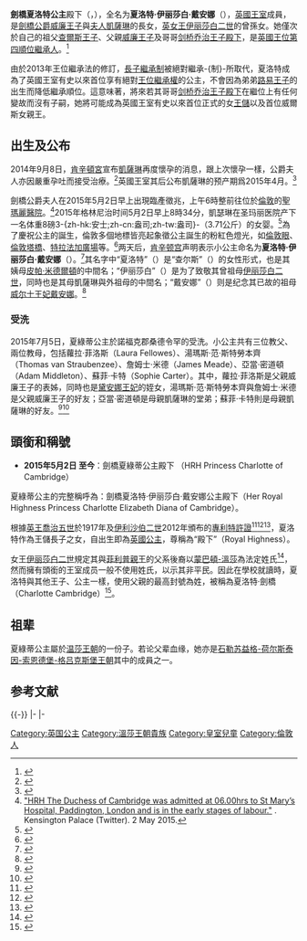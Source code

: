 {{noteTA
|G1 = Country
|G2 = PP
|G3 = UK Places
|G4 = PoliticiansUK
|1=zh-hans:夏洛特; zh-hant:夏綠蒂; zh-cn:夏洛特;zh-tw:夏綠蒂;zh-hk:夏洛特;
|2=zh-hk:伊利沙伯;zh-tw:伊莉莎白;zh-cn:伊丽莎白;
|3=zh-cn:乔治;zh-hk:佐治;zh-tw:喬治;
}}
{{Infobox Royalty
| name = 夏綠蒂公主
| title = 劍橋夏洛特公主殿下 <br /> {{lang|en|HRH Princess Charlotte of Cambridge}}
| image =Princess Charlotte of Cambridge in 2019 (cropped).jpg
| spouse = 
| full name = {{lang|en|Charlotte Elizabeth Diana}}<br>夏洛特·伊莉莎白·戴安娜<ref>{{Cite web|title=Royal Baby named Princess Charlotte Elizabeth Diana|url=https://metro.co.uk/2015/05/04/royal-baby-named-princess-charlotte-elizabeth-diana-5178983/|accessdate=2020-07-12|date=2015-05-04|work=Metro|language=en|archive-date=2020-07-12|archive-url=https://web.archive.org/web/20200712063159/https://metro.co.uk/2015/05/04/royal-baby-named-princess-charlotte-elizabeth-diana-5178983/|dead-url=no}}</ref>
| house  = [[溫莎王朝|溫莎王朝]]
| othertitles  =
| father = [[威廉王子_(劍橋公爵)|劍橋公爵威廉王子]]
| mother = [[凱薩琳_(劍橋公爵夫人)|劍橋公爵夫人凱薩琳]]
| issue =  
| birth_date = {{birth date and age|2015|5|2}}
|birth_place = {{UK}}[[大倫敦|大倫敦]][[西敏市|西敏市]][[帕丁顿|帕丁顿]][[圣玛丽医院|圣玛丽医院]]
| date of death  = 
| place of death = 
| religion = [[英国国教会|英国国教会]]
}}
{{British Royal Family}}

'''劍橋夏洛特公主'''殿下（{{lang-en|HRH Princess Charlotte of Cambridge}}，{{bd|2015年|5月2日|catIdx=C}}），全名为'''夏洛特·伊丽莎白·戴安娜'''（{{lang|en|'''Charlotte Elizabeth Diana'''}}），[[英國王室|英國王室]]成員，是[[劍橋公爵威廉王子|劍橋公爵威廉王子]]與[[劍橋公爵夫人凱薩琳|夫人凱薩琳]]的長女，[[英国|英]][[英国君主|女王]][[伊丽莎白二世|伊丽莎白二世]]的曾孫女。她僅次於自己的祖父[[威爾斯親王查爾斯|查爾斯王子]]、父親[[劍橋公爵威廉王子|威廉王子]]及哥哥[[剑桥乔治王子殿下|剑桥乔治王子殿下]]，是[[英国王位继承|英國王位第四順位繼承人]]。<ref>{{Cite news|title=Duchess gives birth to daughter|url=https://www.bbc.com/news/uk-32562117|newspaper=BBC News|date=2015-05-02|accessdate=2020-07-12|language=en-GB|archive-date=2020-06-28|archive-url=https://web.archive.org/web/20200628150409/https://www.bbc.com/news/uk-32562117|dead-url=no}}</ref>

由於2013年王位繼承法的修訂，[[長子繼承制|長子繼承制]]被絕對繼承-{制}-所取代，夏洛特成為了英國王室有史以來首位享有絕對[[英國王位繼承|王位繼承權]]的公主，不會因為弟弟[[路易王子_(劍橋)|路易王子]]的出生而降低繼承順位。這意味著，將來若其哥哥[[剑桥乔治王子殿下|剑桥乔治王子殿下]]在繼位上有任何變故而沒有子嗣，她將可能成為英國王室有史以來首位正式的女[[王儲|王儲]]以及首位威爾斯女親王。

== 出生及公布 ==
2014年9月8日，[[肯辛顿宫|肯辛頓宮]]宣布[[劍橋公爵夫人凱薩琳|凱薩琳]]再度懷孕的消息，跟上次懷孕一樣，公爵夫人亦因嚴重孕吐而接受治療。<ref>{{Cite news|title=Royal couple expecting second child|url=https://www.bbc.com/news/uk-29108010|newspaper=BBC News|date=2014-09-08|accessdate=2020-07-12|language=en-GB|archive-date=2018-07-25|archive-url=https://web.archive.org/web/20180725144932/https://www.bbc.com/news/uk-29108010|dead-url=no}}</ref>英國王室其后公布凱薩琳的预产期爲2015年4月。<ref>{{Cite news|title=Kate, the Duchess of Cambridge, expecting baby in April 2015|url=https://www.telegraph.co.uk/news/uknews/kate-middleton/11173922/Duchess-of-Cambridges-baby-due-in-April-2015.html|date=2014-10-20|accessdate=2020-07-12|issn=0307-1235|language=en-GB|first=Ben|last=Farmer|archive-date=2019-06-29|archive-url=https://web.archive.org/web/20190629085841/https://www.telegraph.co.uk/news/uknews/kate-middleton/11173922/Duchess-of-Cambridges-baby-due-in-April-2015.html|dead-url=no}}</ref>

劍橋公爵夫人在2015年5月2日早上出現臨產徵兆，上午6時整前往位於[[伦敦|倫敦]]的[[聖瑪麗醫院_(倫敦)|聖瑪麗醫院]]。<ref>[https://twitter.com/KensingtonRoyal/status/594443619081330688 "HRH The Duchess of Cambridge was admitted at 06.00hrs to St Mary’s Hospital, Paddington, London and is in the early stages of labour."] {{Wayback|url=https://twitter.com/KensingtonRoyal/status/594443619081330688 |date=20150601012013 }}. Kensington Palace (Twitter). 2 May 2015.</ref>2015年格林尼治时间5月2日早上8時34分，凱瑟琳在圣玛丽医院产下一名体重8磅3-{zh-hk:安士;zh-cn:盎司;zh-tw:盎司}-（3.71公斤）的女婴。<ref>{{Cite web|title=Has the Royal Baby been born yet? YES IT IS A GIRL|url=http://www.mirror.co.uk/usvsth3m/live-royal-baby-been-born-5616424|accessdate=2020-07-12|date=2015-05-02|last=Beech|first=Richard|work=mirror|archive-date=2015-05-02|archive-url=https://web.archive.org/web/20150502215955/http://www.mirror.co.uk/usvsth3m/live-royal-baby-been-born-5616424|dead-url=no}}</ref>為了慶祝公主的誕生，倫敦多個地標皆亮起象徵公主誕生的粉紅色燈光，如[[倫敦眼|倫敦眼]]、[[倫敦塔橋|倫敦塔橋]]、[[特拉法加廣場|特拉法加廣場]]等。<ref>{{Cite news|title=Princess spends first night at home|url=https://www.bbc.com/news/uk-32571330|newspaper=BBC News|date=2015-05-03|accessdate=2020-07-12|language=en-GB|archive-date=2020-06-28|archive-url=https://web.archive.org/web/20200628150434/https://www.bbc.com/news/uk-32571330|dead-url=no}}</ref>两天后，[[肯辛顿宫|肯辛顿宫]]声明表示小公主命名为'''夏洛特·伊丽莎白·戴安娜'''（{{lang|en|Charlotte Elizabeth Diana}}）。<ref>{{Cite news|title=Royal princess named Charlotte|url=https://www.bbc.com/news/uk-32583432|newspaper=BBC News|date=2015-05-04|accessdate=2020-07-12|language=en-GB|archive-date=2020-06-28|archive-url=https://web.archive.org/web/20200628150449/https://www.bbc.com/news/uk-32583432|dead-url=no}}</ref>其名字中“夏洛特”（{{lang|en|Charlotte}}）是“查尔斯”（{{lang|en|Charles}}）的女性形式，也是其姨母[[皮帕·米德爾頓|皮帕·米德爾頓]]的中間名；“伊丽莎白”（{{lang|en|Elizabeth}}）是为了致敬其曾祖母[[伊丽莎白二世|伊丽莎白二世]]，同時也是其母凱薩琳與外祖母{{link-en|Carole Middleton|Carole Middleton|卡羅·米德爾頓}}的中間名；“戴安娜”（{{lang|en|Diana}}）则是纪念其已故的祖母[[威爾斯王妃戴安娜|威尔士王妃戴安娜]]。<ref>{{Cite web|title=Royal princess named Charlotte Elizabeth Diana|url=https://www.dailymail.co.uk/news/article-3067004/Royal-princess-named-Charlotte-Elizabeth-Diana.html|accessdate=2020-07-12|date=2015-05-04|last=Cockroft|first=Steph|work=Mail Online|archive-date=2020-06-28|archive-url=https://web.archive.org/web/20200628150500/https://www.dailymail.co.uk/news/article-3067004/Royal-princess-named-Charlotte-Elizabeth-Diana.html|dead-url=no}}</ref>

===受洗===
2015年7月5日，夏綠蒂公主於諾福克郡桑德令罕的{{link-en|聖瑪莉教堂|St. Mary Magdalene Church, Sandringham}}受洗。小公主共有三位教父、兩位教母，包括蘿拉·菲洛斯（Laura Fellowes）、湯瑪斯·范·斯特勞本齊（Thomas van Straubenzee）、詹姆士·米德（James Meade）、亞當·密道頓（Adam Middleton）、蘇菲·卡特（Sophie Carter）。其中，蘿拉·菲洛斯是父親威廉王子的表姊，同時也是[[威爾斯王妃戴安娜|黛安娜王妃]]的姪女，湯瑪斯·范·斯特勞本齊與詹姆士·米德是父親威廉王子的好友；亞當·密道頓是母親凱薩琳的堂弟；蘇菲·卡特則是母親凱薩琳的好友。<ref>{{Cite web|title=Princess Charlotte|url=https://www.royal.uk/princess-charlotte|accessdate=2020-07-12|date=2016-02-22|last=Kirsty.Oram|work=The Royal Family|language=en|archive-date=2020-06-28|archive-url=https://web.archive.org/web/20200628150452/https://www.royal.uk/princess-charlotte|dead-url=no}}</ref><ref>{{Cite news|title=Princess Charlotte is christened|url=https://www.bbc.com/news/uk-33399642|newspaper=BBC News|date=2015-07-05|accessdate=2020-07-12|language=en-GB|archive-date=2020-06-28|archive-url=https://web.archive.org/web/20200628150449/https://www.bbc.com/news/uk-33399642|dead-url=no}}</ref>

== 頭銜和稱號 ==
* '''2015年5月2日{{ndash}} 至今'''：劍橋夏綠蒂公主殿下 （HRH Princess Charlotte of Cambridge）


夏綠蒂公主的完整稱呼為：劍橋夏洛特·伊丽莎白·戴安娜公主殿下（Her Royal Highness Princess Charlotte Elizabeth Diana of Cambridge）。

根據[[英国君主|英王]][[乔治五世|喬治五世]]於1917年及[[伊丽莎白二世|伊利沙伯二世]]2012年頒布的[[專利特許證|專利特許證]]<ref>{{cite book|authorlink=Harold Nicolson|last=Nicolson|first=Sir Harold|title=King George the Fifth: His Life and Reign|url=http://archive.org/stream/kinggeorgethefif006892mbp/kinggeorgethefif006892mbp_djvu.txt |publisher=Constable and Co|location=London|year=1952|page=310}}</ref><ref>{{London Gazette|issue=60384|startpage=213|date=2013-01-08}}</ref><ref>{{cite news|title=Royal baby girl 'would be princess'|url=http://www.bbc.co.uk/news/uk-20962102|date=2013-01-09|publisher=BBC News|accessdate=2013-07-06|archive-date=2013-03-29|archive-url=https://web.archive.org/web/20130329213052/http://www.bbc.co.uk/news/uk-20962102|dead-url=no}}</ref>，夏洛特作為王儲長子之女，自出生即為[[英國王室|英國公主]]，尊稱為“殿下”（Royal Highness）。

女王[[伊丽莎白二世|伊丽莎白二世]]規定其與[[菲利普親王|菲利普親王]]的父系後裔以[[蒙巴頓-溫莎|蒙巴頓-溫莎]]為法定姓氏<ref>{{cite web |url=http://www.heraldica.org/faqs/britfaq.html#p2-1 |title=What is the surname of the royal family? name |publisher=alt.talk.royalty |date= |accessdate=2009-06-07 |archive-date=2009-06-03 |archive-url=https://web.archive.org/web/20090603221853/http://www.heraldica.org/faqs/britfaq.html#p2-1 |dead-url=no }}</ref>，然而擁有頭銜的王室成员一般不使用姓氏，以示其非平民。因此在學校就讀時，夏洛特與其他王子、公主一樣，使用父親的最高封號為姓，被稱為夏洛特·劍橋（Charlotte Cambridge）<ref>{{Cite web|title=Prince George's last name REVEALED: How young royal will be known as to his new classmates|url=https://www.express.co.uk/news/royal/851017/George-Cambridge-Prince-George-Surname-first-day-school|accessdate=2020-07-12|date=2017-09-07|last=Virtue|first=Rob|work=Express.co.uk|language=en|archive-date=2020-08-20|archive-url=https://web.archive.org/web/20200820224201/https://www.express.co.uk/news/royal/851017/George-Cambridge-Prince-George-Surname-first-day-school|dead-url=no}}</ref>。

==祖辈==
夏綠蒂公主屬於[[溫莎王朝|温莎王朝]]的一份子。若论父辈血缘，她亦是[[格呂克斯堡王朝|石勒苏益格-荷尔斯泰因-索恩德堡-格吕克斯堡王朝]]其中的成員之一。
{{Ahnentafel top|先祖}}<center>
{{ahnentafel-compact5
|style = font-size: 85%; 
|boxstyle_1=background-color: #fcc;
|boxstyle_2=background-color: #fb9;
|boxstyle_3=background-color: #ffc;
|boxstyle_4=background-color: #bfc;
|boxstyle_5=background-color: #9fe;
|1= '''劍橋夏洛特公主'''
|2= '''父：'''[[剑桥公爵|剑桥公爵]][[劍橋公爵威廉王子|威廉王子]]
|3= '''母：'''公爵夫人[[劍橋公爵夫人凱薩琳|凯薩琳]]
|4= '''祖父：'''[[威爾斯親王|威爾斯親王]][[威爾斯親王查爾斯|查尔斯王子]]
|5= '''祖母：'''[[威爾斯王妃|威爾斯王妃]][[威爾斯王妃戴安娜|戴安娜]]
|6= '''外祖父：'''迈克尔·弗朗西斯·米德尔顿
|7= '''外祖母：'''{{le|卡罗尔·米德尔顿|Carole Middleton|卡罗尔·伊丽莎白·戈德史密斯}}
|8= '''曾祖父：'''爱丁堡公爵[[爱丁堡公爵菲利普亲王|菲利普亲王]]
|9= '''曾祖母：'''英国女王[[伊丽莎白二世|伊丽莎白二世]]
|10= '''外曾祖父：'''第八代{{le|斯宾塞伯爵|Earl Spencer}}{{le|约翰·斯宾塞 (第八代斯宾塞伯爵)|John Spencer, 8th Earl Spencer|约翰·斯宾塞}}
|11= '''外曾祖母：'''{{le|弗朗西丝·尚德·基德|Frances Shand Kydd|弗朗西丝·露丝·罗什}}
|12= '''外曾祖父：'''彼得·弗朗西斯·米德尔顿
|13= '''外曾祖母：'''瓦莱丽·格拉斯保罗
|14= '''外曾祖父：'''罗纳德·戈德史密斯
|15= '''外曾祖母：'''多萝西·哈里森
|16= '''高祖父：'''希腊及丹麦[[安德烈阿斯王子_(希腊)|安德烈阿斯王子]]
|17= '''高祖母：'''黑森-巴腾堡[[爱丽丝公主_(巴滕贝格)|爱丽丝郡主]]
|18= '''外高祖父：'''英国国王[[乔治六世|乔治六世]]
|19= '''外高祖母：'''英国王后[[伊莉莎白王太后|伊丽莎白]]
|20= '''外高祖父：'''第七代斯宾塞伯爵{{le|阿尔伯特·斯宾塞 (第七代斯宾塞伯爵)|Albert Spencer, 7th Earl Spencer|阿尔伯特·斯宾塞}}
|21= '''外高祖母：'''伯爵夫人{{le|辛西亞·斯宾塞 (斯宾塞伯爵夫人)|Cynthia Spencer, Countess Spencer|辛西亞·埃莉诺·汉密尔顿}}
|22= '''外高祖父：'''第四代{{le|弗莫伊男爵|Baron Fermoy}}{{le|莫里斯·罗什 (第四代弗莫伊男爵)|Maurice Roche, 4th Baron Fermoy|莫里斯·罗什}}
|23= '''外高祖母：'''男爵夫人{{le|露丝·罗什 (弗莫伊男爵夫人)|Ruth Roche, Baroness Fermoy|露丝·西尔维娅·吉尔}}
|24= '''外高祖父：'''诺埃尔·米德尔顿
|25= '''外高祖母：'''奥利夫·拉普顿
|26= '''外高祖父：'''弗雷德里克·乔治·格拉斯保罗
|27= '''外高祖母：'''康斯坦斯·罗宾逊
|28= '''外高祖父：'''斯蒂芬·查尔斯·戈德史密斯
|29= '''外高祖母：'''伊迪丝·伊丽莎·钱德勒
|30= '''外高祖父：'''托马斯·哈里森
|31= '''外高祖母：'''伊丽莎白·坦普尔
}}</center>
{{ahnentafel bottom}}

== 参考文献 ==
{{Reflist}}

{{-}}
{{S-start}}
{{s-hou|[[溫莎王朝|溫莎王朝]]|2015年|5月2日}}
{{S-roy|uk}}
|-
{{S-none|第3位<br>[[喬治王子_(劍橋)|剑桥喬治王子]]<br>哥哥}}
{{S-title|[[英国王位继承|英國王位繼承]]<br>第4位}}
{{S-none|第5位<br>[[路易王子_(劍橋)|劍橋路易王子]]<br>弟弟}}
|-
{{S-before|[[薩塞克斯公爵哈里王子|薩塞克斯公爵哈里王子]]|叔父}}
{{S-title|英国王位<br />第四顺位推定继承人|{{SetTitle|剑桥夏洛特公主出世|2015年5月2日}} – }}
{{S-inc}}
{{End}}

{{英国公主}}
{{DEFAULTSORT: Charlotte, Cambridge}}
[[Category:英国公主|Category:英国公主]]
[[Category:溫莎王朝貴族|Category:溫莎王朝貴族]]
[[Category:皇室兒童|Category:皇室兒童]]
[[Category:倫敦人|Category:倫敦人]]